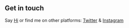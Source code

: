 ## Get in touch

Say [Hi](hiatmizandotdev) or find me on other platforms: [Twitter](https://twitter.com/mizandev) & [Instagram](https://www.instagram.com/mizandev)
